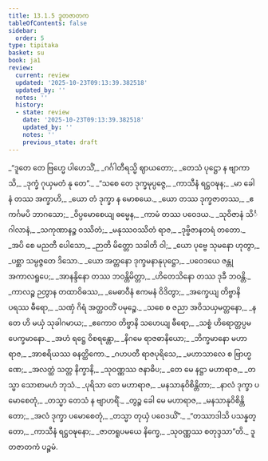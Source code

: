 ```yaml
---
title: 13.1.5 ဒူတဇာတက
tableOfContents: false
sidebar:
  order: 5
type: tipitaka
basket: su
book: ja1
review:
  current: review
  updated: '2025-10-23T09:13:39.382518'
  updated_by: ''
  notes: ''
  history:
  - state: review
    date: '2025-10-23T09:13:39.382518'
    updated_by: ''
    notes: ''
    previous_state: draft
---
```



<ReviewStatus review={frontmatter.review} showDetails={true} />

<HypothesisAnnotation frontmatter={frontmatter} />

<DynamicBreadcrumb />

<Division number="54" book="ja1" e="ch" v="22" p="263">

<Paragraph number="2441" type="verses" book="ja1">
_“ဒူတေ တေ ဗြဟ္မေ ပါဟေသိံ,_  
_ဂင်္ဂါတီရသ္မိ ဈာယတော;_  
_တေသံ ပုဋ္ဌော န ဗျာကာသိ,_  
_ဒုက္ခံ ဂုယှမတံ နု တေ”._  

</Paragraph>

</Division>
<Division number="55" book="ja1" e="ch" v="22" p="263">

<Paragraph number="2442" type="verses" book="ja1">
_“သစေ တေ ဒုက္ခမုပ္ပဇ္ဇေ,_  
_ကာသီနံ ရဋ္ဌဝဍ္ဎန;_  
_မာ ခေါ နံ တဿ အက္ခာဟိ,_  
_ယော တံ ဒုက္ခာ န မောစယေ._  

</Paragraph>

</Division>
<Division number="56" book="ja1" e="ch" v="22" p="263">

<Paragraph number="2443" type="verses" book="ja1">
_ယော တဿ ဒုက္ခဇာတဿ,_  
_ဧကင်္ဂမပိ ဘာဂသော;_  
_ဝိပ္ပမောစေယျ ဓမ္မေန,_  
_ကာမံ တဿ ပဝေဒယ._  

</Paragraph>

</Division>
<Division number="57" book="ja1" e="ch" v="22" p="248">

<Paragraph number="2444" type="verses" book="ja1">
_သုဝိဇာနံ သိင်္ဂါလာနံ,_  
_သကုဏာနဉ္စ ဝဿိတံ;_  
_မနုဿဝဿိတံ ရာဇ,_  
_ဒုဗ္ဗိဇာနတရံ တတော._  

</Paragraph>

</Division>
<Division number="58" book="ja1" e="ch" v="22" p="282">

<Paragraph number="2445" type="verses" book="ja1">
_အပိ စေ မညတီ ပေါသော,_  
_ဉာတိ မိတ္တော သခါတိ ဝါ;_  
_ယော ပုဗ္ဗေ သုမနော ဟုတွာ,_  
_ပစ္ဆာ သမ္ပဇ္ဇတေ ဒိသော._  

</Paragraph>

</Division>
<Division number="59" book="ja1" e="ch" v="22" p="263">

<Paragraph number="2446" type="verses" book="ja1">
_ယော အတ္တနော ဒုက္ခမနာနုပုဋ္ဌော,_  
_ပဝေဒယေ ဇန္တု အကာလရူပေ;_  
_အာနန္ဒိနော တဿ ဘဝန္တိမိတ္တာ,_  
_ဟိတေသိနော တဿ ဒုခီ ဘဝန္တိ._  

</Paragraph>

</Division>
<Division number="60" book="ja1" e="ch" v="22" p="263">

<Paragraph number="2447" type="verses" book="ja1">
_ကာလဉ္စ ဉတွာန တထာဝိဓဿ,_  
_မေဓာဝီနံ ဧကမနံ ဝိဒိတွာ;_  
_အက္ခေယျ တိဗ္ဗာနိ ပရဿ ဓီရော,_  
_သဏှံ ဂိရံ အတ္ထဝတိံ ပမုဉ္စေ._  

</Paragraph>

</Division>
<Division number="61" book="ja1" e="ch" v="22" p="264">

<Paragraph number="2448" type="verses" book="ja1">
_သစေ စ ဇညာ အဝိသယှမတ္တနော,_  
_န တေ ဟိ မယှံ သုခါဂမာယ;_  
_ဧကောဝ တိဗ္ဗာနိ သဟေယျ ဓီရော,_  
_သစ္စံ ဟိရောတ္တပ္ပမပေက္ခမာနော._  

</Paragraph>

</Division>
<Division number="62" book="ja1" e="ch" v="22" p="264">

<Paragraph number="2449" type="verses" book="ja1">
_အဟံ ရဋ္ဌေ ဝိစရန္တော,_  
_နိဂမေ ရာဇဓာနိယော;_  
_ဘိက္ခမာနော မဟာရာဇ,_  
_အာစရိယဿ ဓနတ္ထိကော._  

</Paragraph>

</Division>
<Division number="63" book="ja1" e="ch" v="22" p="264">

<Paragraph number="2450" type="verses" book="ja1">
_ဂဟပတီ ရာဇပုရိသေ,_  
_မဟာသာလေ စ ဗြာဟ္မဏေ;_  
_အလတ္ထံ သတ္တ နိက္ခာနိ,_  
_သုဝဏ္ဏဿ ဇနာဓိပ;_  
_တေ မေ နဋ္ဌာ မဟာရာဇ,_  
_တသ္မာ သောစာမဟံ ဘုသံ._  

</Paragraph>

</Division>
<Division number="64" book="ja1" e="ch" v="22" p="264">

<Paragraph number="2451" type="verses" book="ja1">
_ပုရိသာ တေ မဟာရာဇ,_  
_မနသာနုဝိစိန္တိတာ;_  
_နာလံ ဒုက္ခာ ပမောစေတုံ,_  
_တသ္မာ တေသံ န ဗျာဟရိံ._  

</Paragraph>

</Division>
<Division number="65" book="ja1" e="ch" v="22" p="264">

<Paragraph number="2452" type="verses" book="ja1">
_တွဉ္စ ခေါ မေ မဟာရာဇ,_  
_မနသာနုဝိစိန္တိတော;_  
_အလံ ဒုက္ခာ ပမောစေတုံ,_  
_တသ္မာ တုယှံ ပဝေဒယိံ”._  

</Paragraph>

</Division>
<Division number="66" book="ja1" e="ch" v="22" p="264">

<Paragraph number="2453" type="verses" book="ja1">
_“တဿာဒါသိ ပသန္နတ္တော,_  
_ကာသီနံ ရဋ္ဌဝဍ္ဎနော;_  
_ဇာတရူပမယေ နိက္ခေ,_  
_သုဝဏ္ဏဿ စတုဒ္ဒသာ”တိ._  


</Paragraph>
</Division>

<Paragraph number="2454" type="center" book="ja1">
ဒူတဇာတကံ ပဉ္စမံ.
</Paragraph>